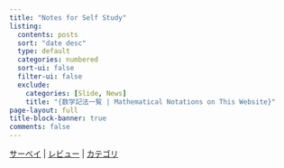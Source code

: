 ```yaml
---
title: "Notes for Self Study"
listing:
  contents: posts
  sort: "date desc"
  type: default
  categories: numbered
  sort-ui: false
  filter-ui: false
  exclude:
    categories: [Slide, News]
    title: "{数学記法一覧 | Mathematical Notations on This Website}"
page-layout: full
title-block-banner: true
comments: false
---
```


[サーベイ](https://162348.github.io/notes.html#category=Survey) | [レビュー](https://162348.github.io/notes.html#category=Review) | [カテゴリ](static/AllCategories.qmd)
